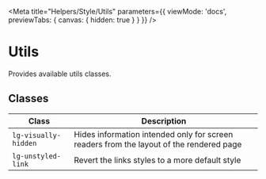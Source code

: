 
<Meta title="Helpers/Style/Utils" parameters={{ viewMode: 'docs', previewTabs: { canvas: { hidden: true } } }} />

# Utils
Provides available utils classes.

## Classes
| Class                  | Description                                                                             |
|------------------------|-----------------------------------------------------------------------------------------|
| ``lg-visually-hidden`` | Hides information intended only for screen readers from the layout of the rendered page |
| ``lg-unstyled-link``   | Revert the links styles to a more default style                                         |
